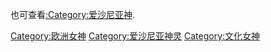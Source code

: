 也可查看[[:Category:爱沙尼亚神|:Category:爱沙尼亚神]].

[[Category:欧洲女神|Category:欧洲女神]]
[[Category:爱沙尼亚神灵|Category:爱沙尼亚神灵]]
[[Category:文化女神|Category:文化女神]]